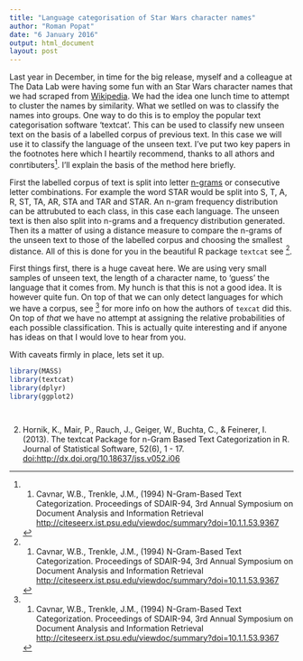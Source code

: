 ```yaml
---
title: "Language categorisation of Star Wars character names"
author: "Roman Popat"
date: "6 January 2016"
output: html_document
layout: post
---
```


Last year in December, in time for the big release, myself and a colleague at The Data Lab were having some fun with an Star Wars character names that we had scraped from [Wikipedia](https://en.wikipedia.org/wiki/List_of_Star_Wars_characters). We had the idea one lunch time to attempt to cluster the names by similarity. What we setlled on was to classify the names into groups. One way to do this is to employ the popular text categorisation software 'textcat'. This can be used to classify new unseen text on the basis of a labelled corpus of previous text. In this case we will use it to classify the language of the unseen text. I've put two key papers in the footnotes here which I heartily recommend, thanks to all athors and conrtibuters[^1]. I'll explain the basis of the method here briefly.

First the labelled corpus of text is split into letter [n-grams](https://en.wikipedia.org/wiki/N-gram) or consecutive letter combinations. For example the word STAR would be split into S, T, A, R, ST, TA, AR, STA and TAR and STAR. An n-gram frequency distribution can be attrubuted to each class, in this case each language. The unseen text is then also split into n-grams and a frequency distribution generated. Then its a matter of using a distance measure to compare the n-grams of the unseen text to those of the labelled corpus and choosing the smallest distance. All of this is done for you in the beautiful R package `textcat` see [^1]. 

First things first, there is a huge caveat here. We are using very small samples of unseen text, the length of a character name, to 'guess' the language that it comes from. My hunch is that this is not a good idea. It is however quite fun. On top of that we can only detect languages for which we have a corpus, see [^1] for more info on how the authors of `texcat` did this. On top of *that* we have no attempt at assigning the relative probabilities of each possible classification. This is actually quite interesting and if anyone has ideas on that I would love to hear from you.

With caveats firmly in place, lets set it up.

```r
library(MASS)
library(textcat)
library(dplyr)
library(ggplot2)
```

```r

```

```r

```


[^1]: 

1. Cavnar, W.B., Trenkle, J.M., (1994) N-Gram-Based Text Categorization. Proceedings of SDAIR-94, 3rd Annual Symposium on Document Analysis and Information Retrieval [http://citeseerx.ist.psu.edu/viewdoc/summary?doi=10.1.1.53.9367](http://citeseerx.ist.psu.edu/viewdoc/summary?doi=10.1.1.53.9367)

2. Hornik, K., Mair, P., Rauch, J., Geiger, W., Buchta, C., & Feinerer, I. (2013). The textcat Package for n-Gram Based Text Categorization in R. Journal of Statistical Software, 52(6), 1 - 17. [doi:http://dx.doi.org/10.18637/jss.v052.i06](doi:http://dx.doi.org/10.18637/jss.v052.i06)